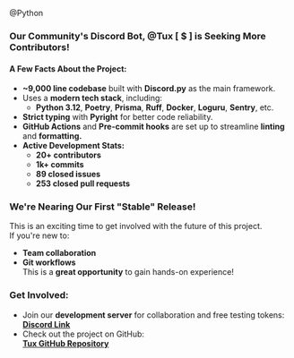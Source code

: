 @Python  



### **Our Community's Discord Bot, @Tux [ $ ] is Seeking More Contributors!**  



#### **A Few Facts About the Project:**  
- **~9,000 line codebase** built with **Discord.py** as the main framework.  
- Uses a **modern tech stack**, including:  
  - **Python 3.12**, **Poetry**, **Prisma**, **Ruff**, **Docker**, **Loguru**, **Sentry**, etc.  
- **Strict typing** with **Pyright** for better code reliability.  
- **GitHub Actions** and **Pre-commit hooks** are set up to streamline **linting** and **formatting.**  
- **Active Development Stats:**  
  - **20+ contributors**  
  - **1k+ commits**  
  - **89 closed issues**  
  - **253 closed pull requests**  



### **We're Nearing Our First "Stable" Release!**  
This is an exciting time to get involved with the future of this project.  
If you're new to:  
- **Team collaboration**  
- **Git workflows**  
This is a **great opportunity** to gain hands-on experience!  



### **Get Involved:**  
- Join our **development server** for collaboration and free testing tokens:  
  [**Discord Link**](https://discord.gg/gpmSjcjQxg)  
- Check out the project on GitHub:  
  [**Tux GitHub Repository**](https://github.com/allthingslinux/tux)  




